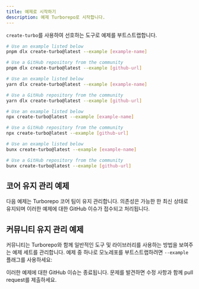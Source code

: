 ```yaml
---
title: 예제로 시작하기
description: 예제 Turborepo로 시작합니다.
---
```



`create-turbo`를 사용하여 선호하는 도구로 예제를 부트스트랩합니다.

<PackageManagerTabs>

<Tab value="pnpm">

```bash title="Terminal"
# Use an example listed below
pnpm dlx create-turbo@latest --example [example-name]

# Use a GitHub repository from the community
pnpm dlx create-turbo@latest --example [github-url]
```

</Tab>

<Tab value="yarn">

```bash title="Terminal"
# Use an example listed below
yarn dlx create-turbo@latest --example [example-name]

# Use a GitHub repository from the community
yarn dlx create-turbo@latest --example [github-url]
```

</Tab>

<Tab value="npm">

```bash title="Terminal"
# Use an example listed below
npx create-turbo@latest --example [example-name]

# Use a GitHub repository from the community
npx create-turbo@latest --example [github-url]
```

</Tab>

<Tab value="bun (Beta)">

```bash title="Terminal"
# Use an example listed below
bunx create-turbo@latest --example [example-name]

# Use a GitHub repository from the community
bunx create-turbo@latest --example [github-url]
```

</Tab>

</PackageManagerTabs>

## 코어 유지 관리 예제

다음 예제는 Turborepo 코어 팀이 유지 관리합니다. 의존성은 가능한 한 최신 상태로 유지되며 이러한 예제에 대한 GitHub 이슈가 접수되고 처리됩니다.

<ExamplesTable coreMaintained />

## 커뮤니티 유지 관리 예제

커뮤니티는 Turborepo와 함께 일반적인 도구 및 라이브러리를 사용하는 방법을 보여주는 예제 세트를 관리합니다. 예제 중 하나로 모노레포를 부트스트랩하려면 `--example` 플래그를 사용하세요:

<Callout type="good-to-know">
  이러한 예제에 대한 GitHub 이슈는 종료됩니다. 문제를 발견하면 수정 사항과 함께
  pull request를 제출하세요.
</Callout>

<ExamplesTable />
